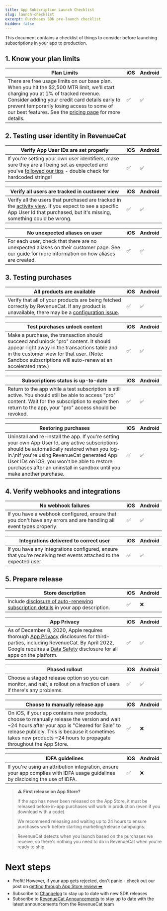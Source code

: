 ```yaml
---
title: App Subscription Launch Checklist
slug: launch-checklist
excerpt: Purchases SDK pre-launch checklist
hidden: false
---
```

This document contains a checklist of things to consider before launching subscriptions in your app to production.

## 1. Know your plan limits

| Plan Limits | iOS | Android |
|-------------|-----|---------|
| There are free usage limits on our base plan. When you hit the $2,500 MTR limit, we'll start charging you at 1% of tracked revenue. Consider adding your credit card details early to prevent temporarily losing access to some of our best features. See the [pricing page](https://www.revenuecat.com/pricing) for more details. | ✅ | ✅ |

## 2. Testing user identity in RevenueCat

| Verify App User IDs are set properly | iOS | Android |
|-------------------------------------|-----|---------|
| If you're setting your own user identifiers, make sure they are all being set as expected and you've [followed our tips](/customers/user-ids#tips-for-setting-app-user-ids) - double check for hardcoded strings! | ✅ | ✅ |

| Verify all users are tracked in customer view | iOS | Android |
|-----------------------------------------------|-----|---------|
| Verify all the users that purchased are tracked in the [activity view](https://app.revenuecat.com/activity). If you expect to see a specific App User Id that purchased, but it's missing, something could be wrong. | ✅ | ✅ |

| No unexpected aliases on user | iOS | Android |
|-----------------------------|-----|---------|
| For each user, check that there are no unexpected aliases on their customer page. See [our guide](/customers/user-ids) for more information on how aliases are created. | ✅ | ✅ |

## 3. Testing purchases

| All products are available | iOS | Android |
|---------------------------|-----|---------|
| Verify that all of your products are being fetched correctly by RevenueCat. If any product is unavailable, there may be a [configuration issue](https://www.revenuecat.com/blog/engineering/app-store-connect-in-app-purchase-guide/). | ✅ | ✅ |

| Test purchases unlock content | iOS | Android |
|-----------------------------|-----|---------|
| Make a purchase, the transaction should succeed and unlock "pro" content. It should appear right away in the transactions table and in the customer view for that user. (Note: Sandbox subscriptions will auto-renew at an accelerated rate.) | ✅ | ✅ |

| Subscriptions status is up-to-date | iOS | Android |
|-----------------------------------|-----|---------|
| Return to the app while a test subscription is still active. You should still be able to access "pro" content. Wait for the subscription to expire then return to the app, your "pro" access should be revoked. | ✅ | ✅ |

| Restoring purchases | iOS | Android |
|---------------------|-----|---------|
| Uninstall and re-install the app. If you're setting your own App User Id, any active subscriptions should be automatically restored when you log-in.\nIf you're using RevenueCat generated App User IDs on iOS, you won't be able to restore purchases after an uninstall in sandbox until you make another purchase. | ✅ | ✅ |


## 4. Verify webhooks and integrations

| No webhook failures | iOS | Android |
|---------------------|-----|---------|
| If you have a webhook configured, ensure that you don't have any errors and are handling all event types properly. | ✅ | ✅ |

| Integrations delivered to correct user | iOS | Android |
|---------------------------------------|-----|---------|
| If you have any integrations configured, ensure that you're receiving test events attached to the expected user | ✅ | ✅ |

## 5. Prepare release

| Store description | iOS | Android |
|-------------------|-----|---------|
| Include [disclosure of auto-renewing subscription details](https://www.revenuecat.com/blog/schedule-2-section-3-8-b/) in your app description. | ✅ | ❌ |

| App Privacy | iOS | Android |
|-------------|-----|---------|
| As of December 8, 2020, Apple requires thorough [App Privacy](/platform-resources/apple-platform-resources/apple-app-privacy) disclosures for third-parties, including RevenueCat. By April 2022, Google requires a [Data Safety](/platform-resources/google-platform-resources/google-plays-data-safety) disclosure for all apps on the platform. | ✅ | ✅ |

| Phased rollout | iOS | Android |
|----------------|-----|---------|
| Choose a staged release option so you can monitor, and halt, a rollout on a fraction of users if there's any problems. | ✅ | ✅ |

| Choose to manually release app | iOS | Android |
|------------------------------|-----|---------|
| On iOS, if your app contains new products, choose to manually release the version and wait ~24 hours after your app is "Cleared for Sale" to release publicly. This is because it sometimes takes new products ~24 hours to propagate throughout the App Store. | ✅ | ❌ |

| IDFA guidelines | iOS | Android |
|-----------------|-----|---------|
| If you're using an attribution integration, ensure your app complies with IDFA usage guidelines by disclosing the use of IDFA. | ✅ | ❌ |

> :warning: **First release on App Store?**
> 
> If the app has never been released on the App Store, it must be released before in-app purchases will work in production (even if you download with a code).
> 
> We recommend releasing and waiting up to 24 hours to ensure purchases work before starting marketing/release campaigns.

> RevenueCat detects when you launch based on the purchases we receive, so there's nothing you need to do in RevenueCat when you're ready to ship.

# Next steps

* Profit! However, if your app gets rejected, don't panic - check out our post on [getting through App Store review ➡️](https://medium.com/revenuecat-blog/getting-through-app-review-39ac50438c62)
* Subscribe to [Changelog](https://community.revenuecat.com/product-updates) to stay up to date with new SDK releases
* Subscribe to [RevenueCat Announcements](https://community.revenuecat.com/revenuecat-announcements-2) to stay up to date with the latest announcements from the RevenueCat team
